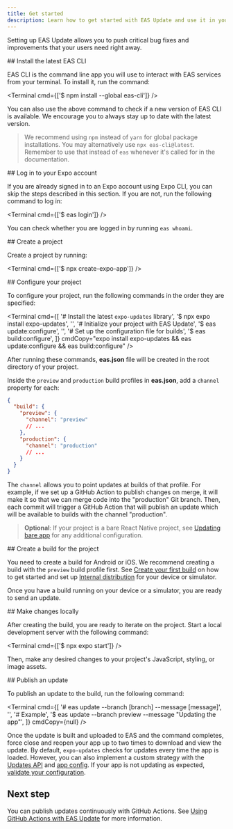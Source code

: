 ```yaml
---
title: Get started
description: Learn how to get started with EAS Update and use it in your project.
---
```



Setting up EAS Update allows you to push critical bug fixes and improvements that your users need right away.

<Step label="1">
## Install the latest EAS CLI

EAS CLI is the command line app you will use to interact with EAS services from your terminal. To install it, run the command:

<Terminal cmd={['$ npm install --global eas-cli']} />

You can also use the above command to check if a new version of EAS CLI is available. We encourage you to always stay up to date with the latest version.

> We recommend using `npm` instead of `yarn` for global package installations. You may alternatively use `npx eas-cli@latest`. Remember to use that instead of `eas` whenever it's called for in the documentation.

</Step>

<Step label="2">
## Log in to your Expo account

If you are already signed in to an Expo account using Expo CLI, you can skip the steps described in this section. If you are not, run the following command to log in:

<Terminal cmd={['$ eas login']} />

You can check whether you are logged in by running `eas whoami`.

</Step>

<Step label="3">
## Create a project

Create a project by running:

<Terminal cmd={['$ npx create-expo-app']} />
</Step>

<Step label="4">
## Configure your project

To configure your project, run the following commands in the order they are specified:

<Terminal
  cmd={[
    '# Install the latest `expo-updates` library',
    '$ npx expo install expo-updates',
    '',
    '# Initialize your project with EAS Update',
    '$ eas update:configure',
    '',
    '# Set up the configuration file for builds',
    '$ eas build:configure',
  ]}
  cmdCopy="expo install expo-updates && eas update:configure && eas build:configure"
/>

After running these commands, **eas.json** file will be created in the root directory of your project.

Inside the `preview` and `production` build profiles in **eas.json**, add a `channel` property for each:

```json eas.json
{
  "build": {
    "preview": {
      "channel": "preview"
      // ...
    },
    "production": {
      "channel": "production"
      // ...
    }
  }
}
```

The `channel` allows you to point updates at builds of that profile. For example, if we set up a GitHub Action to publish changes on merge, it will make it so that we can merge code into the "production" Git branch. Then, each commit will trigger a GitHub Action that will publish an update which will be available to builds with the channel "production".

> **Optional**: If your project is a bare React Native project, see [Updating bare app](/eas-update/updating-your-app/) for any additional configuration.

</Step>

<Step label="5">
## Create a build for the project

You need to create a build for Android or iOS. We recommend creating a build with the `preview` build profile first. See [Create your first build](/build/setup/) on how to get started and set up [Internal distribution](/build/internal-distribution/#setting-up-internal-distribution) for your device or simulator.

Once you have a build running on your device or a simulator, you are ready to send an update.

</Step>

<Step label="6">
## Make changes locally

After creating the build, you are ready to iterate on the project. Start a local development server with the following command:

<Terminal cmd={['$ npx expo start']} />

Then, make any desired changes to your project's JavaScript, styling, or image assets.

</Step>

<Step label="7">
## Publish an update

To publish an update to the build, run the following command:

<Terminal
  cmd={[
    '# eas update --branch [branch] --message [message]',
    '',
    '# Example',
    '$ eas update --branch preview --message "Updating the app"',
  ]}
  cmdCopy={null}
/>

Once the update is built and uploaded to EAS and the command completes, force close and reopen your app up to two times to download and view the update. By default, `expo-updates` checks for updates every time the app is loaded. However, you can also implement a custom strategy with the [Updates API](/versions/latest/sdk/updates) and [app config](/versions/latest/config/app/#updates). If your app is not updating as expected, [validate your configuration](/eas-update/debug).

</Step>

## Next step

You can publish updates continuously with GitHub Actions. See [Using GitHub Actions with EAS Update](/eas-update/github-actions) for more information.
